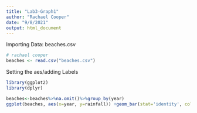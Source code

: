 ```yaml
---
title: "Lab3-Graph1"
author: "Rachael Cooper"
date: "9/8/2021"
output: html_document
---
```


Importing Data: beaches.csv
```r
# rachael cooper
beaches <- read.csv("beaches.csv")
```

Setting the aes/adding Labels
```r
library(ggplot2)
library(dplyr)

beaches<-beaches%>%na.omit()%>%group_by(year)
ggplot(beaches, aes(x=year, y=rainfall)) +geom_bar(stat='identity', colour="orange", fill="blue") + theme(axis.text.x =element_text(angle = 45))+labs(title = "Rainfall vs Year" ) + theme(plot.title = element_text(hjust = 0.5))
```


